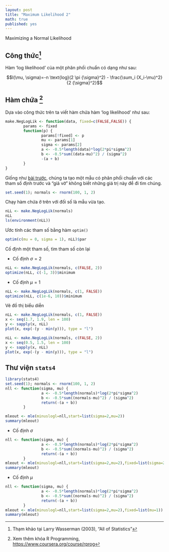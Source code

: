 ```yaml
---
layout: post
title: "Maximum Likelihood 2"
math: true
published: yes
---
```


Maximizing a Normal Likelihood

## Công thức[^1]

Hàm 'log likelihood' của một phân phối chuẩn có dạng như sau:

$$l(\mu, \sigma)=-n \text{log}(2 \pi {\sigma}^2) - \frac{\sum_i (X_i-\mu)^2}{2 {\sigma}^2}$$

## Hàm chứa [^2]

Dựa vào công thức trên ta viết hàm chứa hàm 'log likelihood' như sau:

```r
make.NegLogLik <- function(data, fixed=c(FALSE,FALSE)) {
        params <- fixed
        function(p) {
                params[!fixed] <- p
                mu <- params[1]
                sigma <- params[2]
                a <- -0.5*length(data)*log(2*pi*sigma^2)
                b <- -0.5*sum((data-mu)^2) / (sigma^2)
                -(a + b)
        } 
}
```

Giống như [bài trước](../maximum-likelihood), chúng ta tạo một mẫu có phân phối chuẩn với các tham số định trước và "giả vờ" không biết những giá trị này để đi tìm chúng.

```r
set.seed(1); normals <- rnorm(100, 1, 2)
```

Chạy hàm chứa ở trên với đối số là mẫu vừa tạo.

```r
nLL <- make.NegLogLik(normals)
nLL
ls(environment(nLL))
```

Ước tính các tham số bằng hàm `optim()`

```r
optim(c(mu = 0, sigma = 1), nLL)$par
```

Cố định một tham số, tìm tham số còn lại

- Cố định $\sigma = 2$

```r
nLL <- make.NegLogLik(normals, c(FALSE, 2))
optimize(nLL, c(-1, 3))$minimum
```

- Cố định $\mu = 1$

```r
nLL <- make.NegLogLik(normals, c(1, FALSE))
optimize(nLL, c(1e-6, 10))$minimum
```

Vẽ đồ thị biểu diễn 

```r
nLL <- make.NegLogLik(normals, c(1, FALSE))
x <- seq(1.7, 1.9, len = 100)
y <- sapply(x, nLL)
plot(x, exp(-(y - min(y))), type = "l")
```

```r
nLL <- make.NegLogLik(normals, c(FALSE, 2))
x <- seq(0.5, 1.5, len = 100)
y <- sapply(x, nLL)
plot(x, exp(-(y - min(y))), type = "l")
```

## Thư viện `stats4`

```r
library(stats4)
set.seed(1); normals <- rnorm(100, 1, 2)
nll <- function(sigma, mu) {
                a <- -0.5*length(normals)*log(2*pi*sigma^2)
                b <- -0.5*sum((normals-mu)^2) / (sigma^2)
                return(-(a + b))
        } 

mleout <- mle(minuslogl=nll,start=list(sigma=2,mu=2))
summary(mleout)
```

- Cố định $\sigma$

```r
nll <- function(sigma, mu) {
                a <- -0.5*length(normals)*log(2*pi*sigma^2)
                b <- -0.5*sum((normals-mu)^2) / (sigma^2)
                return(-(a + b))
        } 
mleout <- mle(minuslogl=nll,start=list(sigma=2,mu=2),fixed=list(sigma=2))
summary(mleout)
```

- Cố định $\mu$

```r
nll <- function(sigma, mu) {
                a <- -0.5*length(normals)*log(2*pi*sigma^2)
                b <- -0.5*sum((normals-mu)^2) / (sigma^2)
                return(-(a + b))
        } 
mleout <- mle(minuslogl=nll,start=list(sigma=2,mu=2),fixed=list(mu=1))
summary(mleout)
```

[^1]: Thạm khảo tại Larry Wasserman (2003), "All of Statistics"
 
[^2]: Xem thêm khóa R Programming, <https://www.coursera.org/course/rprog>
